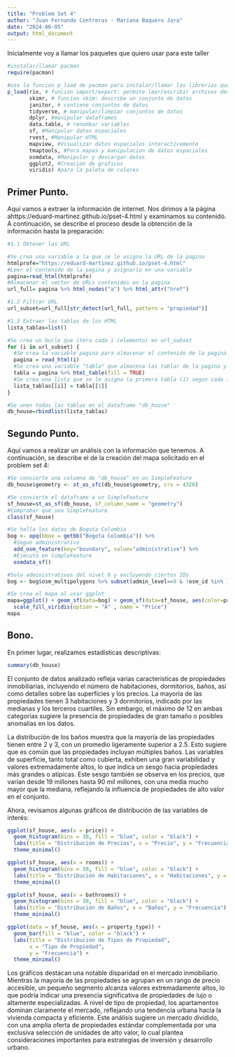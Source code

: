 ```yaml
---
title: "Problem Set 4"
author: "Juan Fernando Contreras - Mariana Baquero Jara"
date: "2024-06-05"
output: html_document
---
```


Inicialmente voy a llamar los paquetes que quiero usar para este taller

```r
#instalar/llamar pacman
require(pacman)

#uso la funcion p_load de pacman para instalar/llamar las librerias que se usaran en el problem set
p_load(rio, # funcion import/export: permite leer/escribir archivos desde diferentes formatos
       skimr, # funcion skim: describe un conjunto de datos
       janitor, # contiene conjuntos de datos
       tidyverse, # manipular/limpiar conjuntos de datos
       dplyr, #manipular dataframes
       data.table, # renombar variables
       sf, #Manipular datos espaciales
       rvest, #Manipular HTML
       mapview, #Visualizar datos espaciales interactivamente
       tmaptools, #Para mapas y manipulacion de datos espaciales
       osmdata, #Manipular y descargar datos
       ggplot2, #Creacion de graficos
       viridis) #para la paleta de colores
```
## Primer Punto. 
Aquí vamos a extraer la información de internet. Nos dirimos a la página ahttps://eduard-martinez.github.io/pset-4.html y examinamos su contenido. A continuación, se describe el proceso desde la obtención de la información hasta la preparación:

```r
#1.1 Obtener las URL

#Se crea una variable a la que se le asigna la URL de la pagina
htmlprofe="https://eduard-martinez.github.io/pset-4.html"
#Leer el contenido de la pagina y asignarlo en una variable
pagina=read_html(htmlprofe)
#Almacenar el vector de URLs contenidos en la pagina
url_full= pagina %>% html_nodes("a") %>% html_attr("href")

#1.2 Filtrar URL
url_subset=url_full[str_detect(url_full, pattern = "propiedad")]

#1.3 Extraer las tablas de los HTML
lista_tablas=list()

#Se crea un bucle que itera cada i (elemento) en url_subset
for (i in url_subset) {
  #Se crea la variable pagina para almacenar el contenido de la pagina web de cada iteracion
  pagina = read_html(i)
  #Se crea una variable "tabla" que almacena las tablar de la pagina y se utiliza "fill=TRUE" para las celdas faltantes
  tabla = pagina %>% html_table(fill = TRUE)
  #Se crea una lista que se le asigna la primera tabla (1) segun cada iteracion
  lista_tablas[[i]] = tabla[[1]]
}

#Se unen todas las tablas en el dataframe "db_house"
db_house=rbindlist(lista_tablas)
```

## Segundo Punto. 
Aquí vamos a realizar un análisis con la información que tenemos. A continuación, se describe el de la creación del mapa solicitado en el problem set 4:

```r
#Se convierte una columna de "db_house" en un SimpleFeature
db_house$geometry <- st_as_sfc(db_house$geometry, crs = 4326)

#Se convierte el dataframe a un SimpleFeature
sf_house=st_as_sf(db_house, sf_column_name = "geometry")
#Comprobar que sea SimpleFeature
class(sf_house)

#Se halla los datos de Bogota Colombia
bog <- opq(bbox = getbb("Bogota Colombia")) %>%
  #Segun administrativo
  add_osm_feature(key="boundary", value="administrative") %>% 
  #Ejecuto en SimpleFeature
  osmdata_sf()

#Solo administrativos del nivel 9 y excluyendo ciertos IDs
bog <- bog$osm_multipolygons %>% subset(admin_level==9 & !osm_id %in% 16011743:16011744)

#Se crea el mapa al usar ggplot
mapa=ggplot() + geom_sf(data=bog) + geom_sf(data=sf_house, aes(color=price))+
  scale_fill_viridis(option = "A" , name = "Price")
mapa
```

## Bono.

En primer lugar, realizamos estadísticas descriptivas:

```r
summary(db_house)
```
El conjunto de datos analizado refleja varias características de propiedades inmobiliarias, incluyendo el número de habitaciones, dormitorios, baños, así como detalles sobre las superficies y los precios. La mayoría de las propiedades tienen 3 habitaciones y 3 dormitorios, indicado por las medianas y los terceros cuartiles. Sin embargo, el máximo de 12 en ambas categorías sugiere la presencia de propiedades de gran tamaño o posibles anomalías en los datos.

La distribución de los baños muestra que la mayoría de las propiedades tienen entre 2 y 3, con un promedio ligeramente superior a 2.5. Esto sugiere que es común que las propiedades incluyan múltiples baños. Las variables de superficie, tanto total como cubierta, exhiben una gran variabilidad y valores extremadamente altos, lo que indica un sesgo hacia propiedades más grandes o atípicas. Este sesgo también se observa en los precios, que varían desde 19 millones hasta 90 mil millones, con una media mucho mayor que la mediana, reflejando la influencia de propiedades de alto valor en el conjunto.

Ahora, revisamos algunas gráficos de distribución de las variables de interés:

```r
ggplot(sf_house, aes(x = price)) +  
  geom_histogram(bins = 30, fill = "blue", color = "black") +
  labs(title = "Distribución de Precios", x = "Precio", y = "Frecuencia") +
  theme_minimal()
```
  
```r
ggplot(sf_house, aes(x = rooms)) +  
  geom_histogram(bins = 30, fill = "blue", color = "black") +
  labs(title = "Distribución de Habitaciones", x = "Habitaciones", y = "Frecuencia") +
  theme_minimal()
```

```r
ggplot(sf_house, aes(x = bathrooms)) +  
  geom_histogram(bins = 30, fill = "blue", color = "black") +
  labs(title = "Distribución de Baños", x = "Baños", y = "Frecuencia") +
  theme_minimal()
```

```r
ggplot(data = sf_house, aes(x = property_type)) + 
  geom_bar(fill = "blue", color = "black") +  
  labs(title = "Distribución de Tipos de Propiedad",
       x = "Tipo de Propiedad",
       y = "Frecuencia") +
  theme_minimal()
```

Los gráficos destacan una notable disparidad en el mercado inmobiliario. Mientras la mayoría de las propiedades se agrupan en un rango de precio accesible, un pequeño segmento alcanza valores extremadamente altos, lo que podría indicar una presencia significativa de propiedades de lujo o altamente especializadas. A nivel de tipo de propiedad, los apartamentos dominan claramente el mercado, reflejando una tendencia urbana hacia la vivienda compacta y eficiente. Este análisis sugiere un mercado dividido, con una amplia oferta de propiedades estándar complementada por una exclusiva selección de unidades de alto valor, lo cual plantea consideraciones importantes para estrategias de inversión y desarrollo urbano.